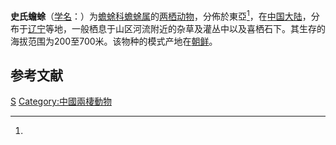 {{Speciesbox
| status = LC
| status_system = IUCN3.1
| status_ref = <ref name=IUCN>{{Cite iucn | author = Matsui, M. | author2 = Zhao, W. | last-author-amp = yes | title = ''Bufo stejnegeri'' | volume = 2004 | page = e.T54766A11200818 | date = 2004 | doi = 10.2305/IUCN.UK.2004.RLTS.T54766A11200818.en }}</ref>
| taxon = Bufo stejnegeri
| authority = [[Karl_Patterson_Schmidt|Schmidt]], 1931
| synonyms = {{Species list
 | Bufo kangi | Kang and Sunwoo, 1973 – ''[[nomen_nudum|nomen nudum]]''
 | Bufo kangi | Yoon, 1975
 | Bufo cycloparotidos | Zhao and Huang, 1982 }}
| synonyms_ref = <ref name=Frost/>
}}

'''史氏蟾蜍'''（[[学名|学名]]：{{lang|la|''Bufo stejnegeri''}}）为[[蟾蜍科|蟾蜍科]][[蟾蜍属|蟾蜍属]]的[[两栖动物|两栖动物]]，分佈於東亞<ref name=Frost/>，在[[中国大陆|中国大陆]]，分布于[[辽宁|辽宁]]等地，一般栖息于山区河流附近的杂草及灌丛中以及喜栖石下。其生存的海拔范围为200至700米。该物种的模式产地在[[朝鲜|朝鲜]]。

== 参考文献 ==

{{Reflist|30em|refs=
<ref name=Frost>{{cite web |url=http://research.amnh.org/vz/herpetology/amphibia/Amphibia/Anura/Bufonidae/Bufo/Bufo-stejnegeri |title=''Bufo stejnegeri'' Schmidt, 1931 |author=Frost, Darrel R. |year=2020 |work=Amphibian Species of the World: an Online Reference. Version 6.0 |publisher=American Museum of Natural History |accessdate=2020-02-25 |archive-date=2019-03-16 |archive-url=https://web.archive.org/web/20190316200838/http://research.amnh.org/vz/herpetology/amphibia/Amphibia/Anura/Bufonidae/Bufo/Bufo-stejnegeri |dead-url=no }}</ref>
}}
{{Wikispecies|Bufo stejnegeri}}
{{Taxonbar|from=Q1136140}}

[[Category:蟾蜍属|S]]
[[Category:中國兩棲動物|Category:中國兩棲動物]]